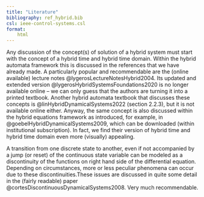 ```yaml
---
title: "Literature"
bibliography: ref_hybrid.bib
csl: ieee-control-systems.csl
format:
    html     
---
```


Any discussion of the concept(s) of solution of a hybrid system must start with the concept of a hybrid time and hybrid time domain. Within the hybrid automata framework this is discussed in the references that we have already made. A particularly popular and recommendable are the (online available) lecture notes @lygerosLectureNotesHybrid2004. Its updated and extended version @lygerosHybridSystemsFoundations2020 is no longer available online – we can only guess that the authors are turning it into a printed textbook. Another hybrid automata textbook that discusses these concepts is @linHybridDynamicalSystems2022 (section 2.2.3), but it is not available online either. Anyway, the same concept is also discussed within the hybrid equations framework as introduced, for example, in @goebelHybridDynamicalSystems2009, which can be downloaded (within institutional subscription). In fact, we find their version of hybrid time and hybrid time domain even more (visually) appealing.  

A transition from one discrete state to another, even if not accompanied by a jump (or reset) of the continuous state variable can be modeled as a discontinuity of the functions on right hand side of the differential equation. Depending on circumstances, more or less peculiar phenomena can occur due to these discontinuities.These issues are discussed in quite some detail in the (fairly readable) paper @cortesDiscontinuousDynamicalSystems2008. Very much recommendable. 